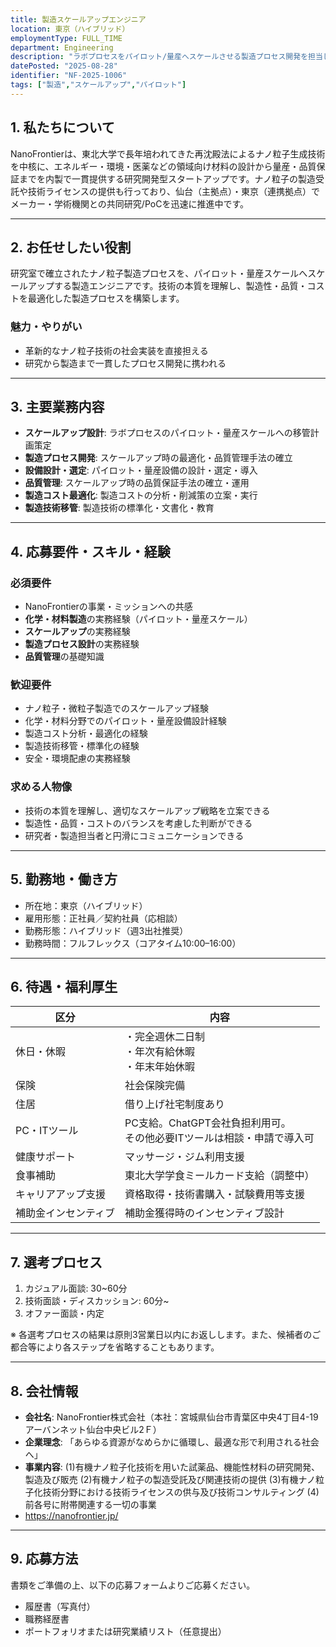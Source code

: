 ```yaml
---
title: 製造スケールアップエンジニア
location: 東京（ハイブリッド）
employmentType: FULL_TIME
department: Engineering
description: "ラボプロセスをパイロット/量産へスケールさせる製造プロセス開発を担当します。"
datePosted: "2025-08-28"
identifier: "NF-2025-1006"
tags: ["製造","スケールアップ","パイロット"]
---
```


## 1. 私たちについて

NanoFrontierは、東北大学で長年培われてきた再沈殿法によるナノ粒子生成技術を中核に、エネルギー・環境・医薬などの領域向け材料の設計から量産・品質保証までを内製で一貫提供する研究開発型スタートアップです。ナノ粒子の製造受託や技術ライセンスの提供も行っており、仙台（主拠点）・東京（連携拠点）でメーカー・学術機関との共同研究/PoCを迅速に推進中です。

---

## 2. **お任せしたい役割**

研究室で確立されたナノ粒子製造プロセスを、パイロット・量産スケールへスケールアップする製造エンジニアです。技術の本質を理解し、製造性・品質・コストを最適化した製造プロセスを構築します。

### 魅力・やりがい

- 革新的なナノ粒子技術の社会実装を直接担える
- 研究から製造まで一貫したプロセス開発に携われる

---

## 3. 主要業務内容

- **スケールアップ設計**: ラボプロセスのパイロット・量産スケールへの移管計画策定
- **製造プロセス開発**: スケールアップ時の最適化・品質管理手法の確立
- **設備設計・選定**: パイロット・量産設備の設計・選定・導入
- **品質管理**: スケールアップ時の品質保証手法の確立・運用
- **製造コスト最適化**: 製造コストの分析・削減策の立案・実行
- **製造技術移管**: 製造技術の標準化・文書化・教育

---

## 4. 応募要件・スキル・経験

### 必須要件

- NanoFrontierの事業・ミッションへの共感
- **化学・材料製造**の実務経験（パイロット・量産スケール）
- **スケールアップ**の実務経験
- **製造プロセス設計**の実務経験
- **品質管理**の基礎知識

### 歓迎要件

- ナノ粒子・微粒子製造でのスケールアップ経験
- 化学・材料分野でのパイロット・量産設備設計経験
- 製造コスト分析・最適化の経験
- 製造技術移管・標準化の経験
- 安全・環境配慮の実務経験

### 求める人物像

- 技術の本質を理解し、適切なスケールアップ戦略を立案できる
- 製造性・品質・コストのバランスを考慮した判断ができる
- 研究者・製造担当者と円滑にコミュニケーションできる

---

## 5. 勤務地・働き方

- 所在地：東京（ハイブリッド）
- 雇用形態：正社員／契約社員（応相談）
- 勤務形態：ハイブリッド（週3出社推奨）
- 勤務時間：フルフレックス（コアタイム10:00–16:00）

---

## 6. 待遇・福利厚生

| 区分 | 内容 |
| --- | --- |
| 休日・休暇 | ・完全週休二日制<br/>・年次有給休暇<br/>・年末年始休暇 |
| 保険 | 社会保険完備 |
| 住居 | 借り上げ社宅制度あり |
| PC・ITツール | PC支給。ChatGPT会社負担利用可。<br/>その他必要ITツールは相談・申請で導入可 |
| 健康サポート | マッサージ・ジム利用支援 |
| 食事補助 | 東北大学学食ミールカード支給（調整中） |
| キャリアアップ支援 | 資格取得・技術書購入・試験費用等支援 |
| 補助金インセンティブ | 補助金獲得時のインセンティブ設計 |

---

## 7. 選考プロセス

1. カジュアル面談: 30~60分
2. 技術面談・ディスカッション: 60分~
3. オファー面談・内定

※ 各選考プロセスの結果は原則3営業日以内にお返しします。また、候補者のご都合等により各ステップを省略することもあります。

---

## 8. 会社情報

- **会社名**: NanoFrontier株式会社（本社：宮城県仙台市青葉区中央4丁目4-19アーバンネット仙台中央ビル2Ｆ）
- **企業理念**: 「あらゆる資源がなめらかに循環し、最適な形で利用される社会へ」
- **事業内容**: 
  (1)有機ナノ粒子化技術を用いた試薬品、機能性材料の研究開発、製造及び販売
  (2)有機ナノ粒子の製造受託及び関連技術の提供
  (3)有機ナノ粒子化技術分野における技術ライセンスの供与及び技術コンサルティング
  (4)前各号に附帯関連する一切の事業
- https://nanofrontier.jp/

---

## 9. 応募方法

書類をご準備の上、以下の応募フォームよりご応募ください。

- 履歴書（写真付）
- 職務経歴書
- ポートフォリオまたは研究業績リスト（任意提出）


